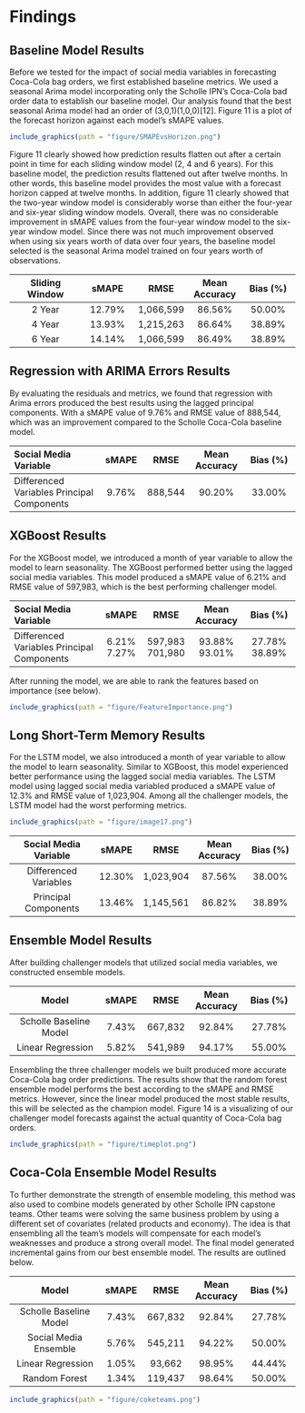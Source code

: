 # Findings {#findings .unnumbered}


## Baseline Model Results  {.unnumbered}

Before we tested for the impact of social media variables in forecasting Coca-Cola bag orders, we first established baseline metrics.  We used a seasonal Arima model incorporating only the Scholle IPN's Coca-Cola bad order data to establish our baseline model.  Our analysis found that the best seasonal Arima model had an order of (3,0,1)(1,0,0)[12].   Figure 11 is a plot of the forecast horizon against each model’s sMAPE values.

```r
include_graphics(path = "figure/SMAPEvsHorizon.png")
```

Figure 11 clearly showed how prediction results flatten out after a certain point in time for each sliding window model (2, 4 and 6 years).  For this baseline model, the prediction results flattened out after twelve months.  In other words, this baseline model provides the most value with a forecast horizon capped at twelve months.  In addition, figure 11 clearly showed that the two-year window model is considerably worse than either the four-year and six-year sliding window models. Overall, there was no considerable improvement in sMAPE values from the four-year window model to the six-year window model. Since there was not much improvement observed when using six years worth of data over four years, the baseline model selected is the seasonal Arima model trained on four years worth of observations.

----------------------------------------------------------------------------------------------------------
  Sliding Window                   sMAPE             RMSE            Mean Accuracy       Bias (%)
-------------------------- ------------------- ------------------ ------------------- --------------------
2 Year                            12.79%          1,066,599            86.56%             50.00% 

4 Year                            13.93%          1,215,263            86.64%             38.89% 

6 Year                            14.14%          1,066,599            86.49%             38.89% 
-------------------------- ------------------- ------------------ ------------------- --------------------

## Regression with ARIMA Errors Results  {.unnumbered}
By evaluating the residuals and metrics, we found that regression with Arima errors produced the best results using the lagged principal components.  With a sMAPE value of 9.76% and RMSE value of 888,544, which was an improvement compared to the Scholle Coca-Cola baseline model.

-------------------------------------------------------------------------------------------------------------------
Social Media Variable                       sMAPE            RMSE            Mean Accuracy           Bias (%)
----------------------------------- ---------------- ------------------ --------------------- ---------------------
Differenced Variables                        
Principal Components                         9.76%         888,544             90.20%                33.00%
----------------------------------- ---------------- ------------------ --------------------- ---------------------

## XGBoost  Results  {.unnumbered}
For the XGBoost model, we introduced a month of year variable to allow the model to learn seasonality.  The XGBoost performed better using the lagged social media variables.  This model produced a sMAPE value of 6.21% and RMSE value of 597,983, which is the best performing challenger model.

--------------------------------------------------------------------------------------------------------------------
Social Media Variable                     sMAPE             RMSE            Mean Accuracy           Bias (%)
----------------------------------- ---------------- ------------------ --------------------- ---------------------
Differenced Variables                      6.21%            597,983            93.88%                27.78%
Principal Components                       7.27%            701,980            93.01%                38.89%
----------------------------------- ---------------- ------------------ --------------------- ---------------------

After running the model, we are able to rank the features based on importance (see below).
```r
include_graphics(path = "figure/FeatureImportance.png")
```

## Long Short-Term Memory Results  {.unnumbered}

For the LSTM model, we also introduced a month of year variable to allow the model to learn seasonality.  Similar to XGBoost, this model experienced better performance using the lagged social media variables.  The LSTM model using lagged social media variabled produced a sMAPE value of 12.3% and RMSE value of 1,023,904. Among all the challenger models, the LSTM model had the worst performing metrics.

```r
include_graphics(path = "figure/image17.png")
```

--------------------------------------------------------------------------------------------------------------------
 Social Media Variable                  sMAPE                RMSE            Mean Accuracy          Bias (%)
----------------------------------- ---------------- ------------------ --------------------- ---------------------
Differenced Variables                   12.30%              1,023,904           87.56%                38.00%

Principal Components                    13.46%              1,145,561           86.82%                38.89%
----------------------------------- ---------------- ------------------ --------------------- ---------------------

## Ensemble Model  Results  {.unnumbered}
After building challenger models that utilized social media variables, we constructed ensemble models.  

--------------------------------------------------------------------------------------------------------------------
 Model                                  sMAPE                RMSE            Mean Accuracy       Bias (%)
----------------------------------- ---------------- ------------------ --------------------- ---------------------
Scholle Baseline Model                   7.43%            667,832             92.84%               27.78%

Linear Regression                        5.82%            541,989             94.17%               55.00%
----------------------------------- ---------------- ------------------ --------------------- ---------------------

Ensembling the three challenger models we built produced more accurate Coca-Cola bag order predictions. The results show that the random forest ensemble model performs the best according  to the sMAPE and RMSE metrics.  However, since the linear model produced the most stable results, this will be selected as the champion model. Figure 14 is a visualizing of our challenger model forecasts against the actual quantity of Coca-Cola bag orders.

```r
include_graphics(path = "figure/timeplot.png")
```

## Coca-Cola Ensemble Model  Results  {.unnumbered}

To further demonstrate the strength of ensemble modeling, this method was also used to combine models generated by other Scholle IPN capstone teams.  Other teams were solving the same business problem by using a different set of covariates (related products and economy).  The idea is that ensembling all the team’s models will compensate for each model’s weaknesses and produce a strong overall model.   The final model generated incremental gains from our best ensemble model. The results are outlined below.

--------------------------------------------------------------------------------------------------------------------
            Model                       sMAPE                RMSE            Mean Accuracy       Bias (%)
----------------------------------- ---------------- ------------------ --------------------- ---------------------
Scholle Baseline Model                  7.43%            667,832             92.84%               27.78%

Social Media Ensemble                   5.76%            545,211             94.22%               50.00%

Linear Regression                       1.05%            93,662              98.95%               44.44%

Random Forest                           1.34%            119,437             98.64%               50.00%
----------------------------------- ---------------- ------------------ --------------------- ---------------------

```r
include_graphics(path = "figure/coketeams.png")
```


